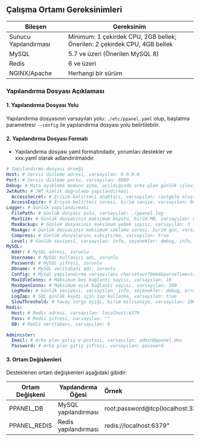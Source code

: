 ## Çalışma Ortamı Gereksinimleri

| Bileşen               | Gereksinim                                                                |
| --------------------- | ------------------------------------------------------------------------- |
| Sunucu Yapılandırması | Minimum: 1 çekirdek CPU, 2GB bellek; Önerilen: 2 çekirdek CPU, 4GB bellek |
| MySQL                 | 5.7 ve üzeri (Önerilen MySQL 8)                                           |
| Redis                 | 6 ve üzeri                                                                |
| NGINX/Apache          | Herhangi bir sürüm                                                        |

### Yapılandırma Dosyası Açıklaması

#### 1. Yapılandırma Dosyası Yolu

Yapılandırma dosyasının varsayılan yolu: `./etc/ppanel.yaml` olup, başlatma parametresi `--config` ile yapılandırma dosyası yolu belirtilebilir.

#### 2. Yapılandırma Dosyası Formatı

- Yapılandırma dosyası yaml formatındadır, yorumları destekler ve xxx.yaml olarak adlandırılmalıdır.

```yaml
# Yapılandırma dosyası örneği
Host: # Servis dinleme adresi, varsayılan: 0.0.0.0
Port: # Servis dinleme portu, varsayılan: 8080
Debug: # Hata ayıklama modunu açma, açıldığında arka plan günlük işlevi kullanılamaz, varsayılan: false
JwtAuth: # JWT kimlik doğrulama yapılandırması
  AccessSecret: # Erişim belirteci anahtarı, varsayılan: rastgele oluşturulur
  AccessExpire: # Erişim belirteci süresi, birim saniye, varsayılan: 604800
Logger: # Günlük yapılandırması
  FilePath: # Günlük dosyası yolu, varsayılan: ./ppanel.log
  MaxSize: # Günlük dosyasının maksimum boyutu, birim MB, varsayılan: 50
  MaxBackup: # Günlük dosyasının maksimum yedek sayısı, varsayılan: 3
  MaxAge: # Günlük dosyasının maksimum saklama süresi, birim gün, varsayılan: 30
  Compress: # Günlük dosyalarını sıkıştırma, varsayılan: true
  Level: # Günlük seviyesi, varsayılan: info, seçenekler: debug, info, warn, error, panic, fatal
MySQL:
  Addr: # MySQL adresi, zorunlu
  Username: # MySQL kullanıcı adı, zorunlu
  Password: # MySQL şifresi, zorunlu
  Dbname: # MySQL veritabanı adı, zorunlu
  Config: # Mysql yapılandırma varsayılanı charset=utf8mb4&parseTime=true&loc=Asia%2FShanghai
  MaxIdleConns: # Maksimum boş bağlantı sayısı, varsayılan: 10
  MaxOpenConns: # Maksimum açık bağlantı sayısı, varsayılan: 100
  LogMode: # Günlük seviyesi, varsayılan: info, seçenekler: debug, error, warn, info
  LogZap: # SQL günlük kaydı için zap kullanma, varsayılan: true
  SlowThreshold: # Yavaş sorgu eşiği, birim milisaniye, varsayılan: 1000
Redis:
  Host: # Redis adresi, varsayılan: localhost:6379
  Pass: # Redis şifresi, varsayılan: ""
  DB: # Redis veritabanı, varsayılan: 0

Administer:
  Email: # Arka plan giriş e-postası, varsayılan: admin@ppanel.dev
  Password: # Arka plan giriş şifresi, varsayılan: password
```

#### 3. Ortam Değişkenleri

Desteklenen ortam değişkenleri aşağıdaki gibidir:

| Ortam Değişkeni | Yapılandırma Öğesi   | Örnek                                      |
| --------------- | -------------------- | :----------------------------------------- |
| PPANEL_DB       | MySQL yapılandırması | root:password@tcp(localhost:3306)/vpnboard |
| PPANEL_REDIS    | Redis yapılandırması | redis://localhost:6379"                    |



<Giscus />
